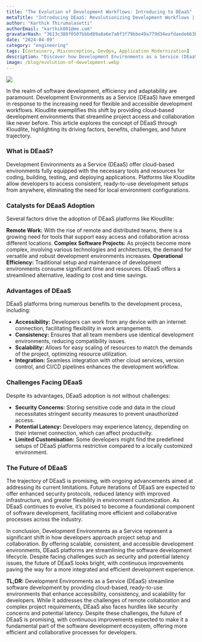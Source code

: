 ```yaml
---
title: "The Evolution of Development Workflows: Introducing to DEaaS"
metaTitle: "Introducing DEaaS: Revolutionizing Development Workflows | Kloudlite"
author: "Karthik Thirumalasetti"
authorEmail: "karthik001@me.com"
gravatarHash: "3613c388f0507bbbd89a8a6e7a0f3f79bbe49a779d34eafdaede663b3f2a2542"
date: "2024-04-09"
category: "engineering"
tags: [Containers, Misconception, DevOps, Application Modernization]
description: "Discover how Development Environments as a Service (DEaaS) like Kloudlite enhance accessibility, consistency, and scalability in software development. Explore the benefits, challenges, and way forward"
image: /blog/evolution-of-development.webp
---
```


![](/blog/evolution-of-development.webp)

In the realm of software development, efficiency and adaptability are paramount. Development Environments as a Service (DEaaS) have emerged in response to the increasing need for flexible and accessible development workflows. Kloudlite exemplifies this shift by providing cloud-based development environments that streamline project access and collaboration like never before. This article explores the concept of DEaaS through Kloudlite, highlighting its driving factors, benefits, challenges, and future trajectory.

### What is DEaaS?
Development Environments as a Service (DEaaS) offer cloud-based environments fully equipped with the necessary tools and resources for coding, building, testing, and deploying applications. Platforms like Kloudlite allow developers to access consistent, ready-to-use development setups from anywhere, eliminating the need for local environment configurations.

### Catalysts for DEaaS Adoption
Several factors drive the adoption of DEaaS platforms like Kloudlite:

**Remote Work:** With the rise of remote and distributed teams, there is a growing need for tools that support easy access and collaboration across different locations.
**Complex Software Projects:** As projects become more complex, involving various technologies and architectures, the demand for versatile and robust development environments increases.
**Operational Efficiency:** Traditional setup and maintenance of development environments consume significant time and resources. DEaaS offers a streamlined alternative, leading to cost and time savings.

### Advantages of DEaaS
DEaaS platforms bring numerous benefits to the development process, including:

- **Accessibility:** Developers can work from any device with an internet connection, facilitating flexibility in work arrangements.
- **Consistency:** Ensures that all team members use identical development environments, reducing compatibility issues.
- **Scalability:** Allows for easy scaling of resources to match the demands of the project, optimizing resource utilization.
- **Integration:** Seamless integration with other cloud services, version control, and CI/CD pipelines enhances the development workflow.

### Challenges Facing DEaaS
Despite its advantages, DEaaS adoption is not without challenges:

- **Security Concerns:** Storing sensitive code and data in the cloud necessitates stringent security measures to prevent unauthorized access.
- **Potential Latency:** Developers may experience latency, depending on their internet connection, which can affect productivity.
- **Limited Customisation:** Some developers might find the predefined setups of DEaaS platforms restrictive compared to a locally customized environment.

### The Future of DEaaS
The trajectory of DEaaS is promising, with ongoing advancements aimed at addressing its current limitations. Future iterations of DEaaS are expected to offer enhanced security protocols, reduced latency with improved infrastructure, and greater flexibility in environment customization. As DEaaS continues to evolve, it’s poised to become a foundational component of software development, facilitating more efficient and collaborative processes across the industry.

In conclusion, Development Environments as a Service represent a significant shift in how developers approach project setup and collaboration. By offering scalable, consistent, and accessible development environments, DEaaS platforms are streamlining the software development lifecycle. Despite facing challenges such as security and potential latency issues, the future of DEaaS looks bright, with continuous improvements paving the way for a more integrated and efficient development experience.

**TL;DR:** Development Environments as a Service (DEaaS) streamline software development by providing cloud-based, ready-to-use environments that enhance accessibility, consistency, and scalability for developers. While it addresses the challenges of remote collaboration and complex project requirements, DEaaS also faces hurdles like security concerns and potential latency. Despite these challenges, the future of DEaaS is promising, with continuous improvements expected to make it a fundamental part of the software development ecosystem, offering more efficient and collaborative processes for developers.
